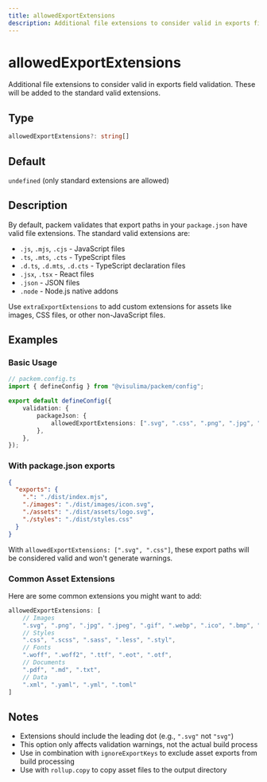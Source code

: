 ```yaml
---
title: allowedExportExtensions
description: Additional file extensions to consider valid in exports field validation
---
```


# allowedExportExtensions

Additional file extensions to consider valid in exports field validation. These will be added to the standard valid extensions.

## Type

```typescript
allowedExportExtensions?: string[]
```

## Default

`undefined` (only standard extensions are allowed)

## Description

By default, packem validates that export paths in your `package.json` have valid file extensions. The standard valid extensions are:

- `.js`, `.mjs`, `.cjs` - JavaScript files
- `.ts`, `.mts`, `.cts` - TypeScript files
- `.d.ts`, `.d.mts`, `.d.cts` - TypeScript declaration files
- `.jsx`, `.tsx` - React files
- `.json` - JSON files
- `.node` - Node.js native addons

Use `extraExportExtensions` to add custom extensions for assets like images, CSS files, or other non-JavaScript files.

## Examples

### Basic Usage

```typescript
// packem.config.ts
import { defineConfig } from "@visulima/packem/config";

export default defineConfig({
    validation: {
        packageJson: {
            allowedExportExtensions: [".svg", ".css", ".png", ".jpg", ".jpeg", ".gif", ".webp"],
        },
    },
});
```

### With package.json exports

```json
{
  "exports": {
    ".": "./dist/index.mjs",
    "./images": "./dist/images/icon.svg",
    "./assets": "./dist/assets/logo.svg",
    "./styles": "./dist/styles.css"
  }
}
```

With `allowedExportExtensions: [".svg", ".css"]`, these export paths will be considered valid and won't generate warnings.

### Common Asset Extensions

Here are some common extensions you might want to add:

```typescript
allowedExportExtensions: [
    // Images
    ".svg", ".png", ".jpg", ".jpeg", ".gif", ".webp", ".ico", ".bmp", ".tiff",
    // Styles
    ".css", ".scss", ".sass", ".less", ".styl",
    // Fonts
    ".woff", ".woff2", ".ttf", ".eot", ".otf",
    // Documents
    ".pdf", ".md", ".txt",
    // Data
    ".xml", ".yaml", ".yml", ".toml"
]
```

## Notes

- Extensions should include the leading dot (e.g., `".svg"` not `"svg"`)
- This option only affects validation warnings, not the actual build process
- Use in combination with `ignoreExportKeys` to exclude asset exports from build processing
- Use with `rollup.copy` to copy asset files to the output directory 